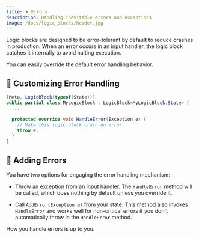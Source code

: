 ```yaml
---
title: ❌ Errors
description: Handling inevitable errors and exceptions.
image: /docs/logic_blocks/header.jpg
---
```


Logic blocks are designed to be error-tolerant by default to reduce crashes in production. When an error occurs in an input handler, the logic block catches it internally to avoid halting execution.

You can easily override the default error handling behavior.

## 🚨 Customizing Error Handling

```csharp
[Meta, LogicBlock(typeof(State))]
public partial class MyLogicBlock : LogicBlock<MyLogicBlock.State> {
  ...

  protected override void HandleError(Exception e) {
    // Make this logic block crash on error.
    throw e;
  }
}
```

## 🚫 Adding Errors

You have two options for engaging the error handling mechanism:

- Throw an exception from an input handler. The `HandleError` method will be called, which does nothing by default unless you override it.

- Call `AddError(Exception e)` from your state. This method also invokes `HandleError` and works well for non-critical errors if you don't automatically throw in the `HandleError` method.

How you handle errors is up to you.
